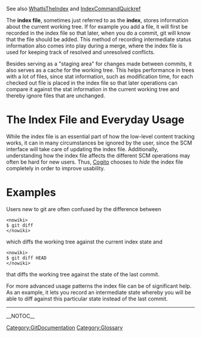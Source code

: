 See also [[WhatIsTheIndex]] and [[IndexCommandQuickref]]

The <b>index file</b>, sometimes just referred to as the <b>index</b>, stores
information about the current working tree. If for example you add a file, it
will first be recorded in the index file so that later, when you do a commit,
git will know that the file should be added. This method of recording
intermediate status information also comes into play during a merge,
where the index file is used for keeping track of resolved and unresolved conflicts.

Besides serving as a "staging area" for changes made between commits, it also
serves as a cache for the working tree. This helps performance in trees with a
lot of files, since stat information, such as modification time, for each checked out file is placed in
the index file so that later operations can compare it against the stat information
in the current working tree and thereby ignore files that are unchanged.

= The Index File and Everyday Usage =

While the index file is an essential part of how the low-level content tracking
works, it can in many circumstances be ignored by the user, since the SCM
interface will take care of updating the index file. Additionally, understanding
how the index file affects the different SCM operations may often be hard for new
users. Thus, [[Cogito]] chooses to <i>hide</i> the index file completely in order to
improve usability.

= Examples =

Users new to git are often confused by the difference between <pre><nowiki>
$ git diff
</nowiki></pre>
which diffs the working tree against the current index state and <pre><nowiki>
$ git diff HEAD
</nowiki></pre>
that diffs the working tree against the state of the last commit.

For more advanced usage patterns the index file can be of significant help. As
an example, it lets you record an intermediate state whereby you will be able
to diff against this particular state instead of the last commit.

----
[[Category:GitDocumentation]]
[[Category:Glossary]]

__NOTOC__